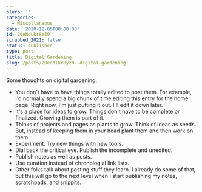 ```yaml
---
blurb: ''
categories:
  - Miscellaneous
date: '2020-12-05T00:00:00'
id: 20eNdLkr8YZ0
scrubbed_2021: false
status: published
type: post
title: Digital Gardening
slug: /posts/20endlkr8yz0--digital-gardening
---
```


Some thoughts on digital gardening. 


- You don't have to have things totally edited to post them. For example, I'd normally spend a big chunk of time editing this entry for the home page. Right now, I'm just putting it out. I'll edit it down later.
- It's a place for ideas to grow. Things don't have to be complete or finalized. Growing them is part of it.
- Thinks of projects and pages as plants to grow. Think of ideas as seeds. But, instead of keeping them in your head plant them and then work on them.
- Experiment. Try new things with new tools.
- Dial back the critical eye. Publish the incomplete and unedited.
- Publish notes as well as posts.
- Use curation instead of chronologial link lists.
- Other folks talk about posting stuff they learn. I already do some of that, but this will go to the next level when I start publishing my notes, scratchpads, and snippits.
